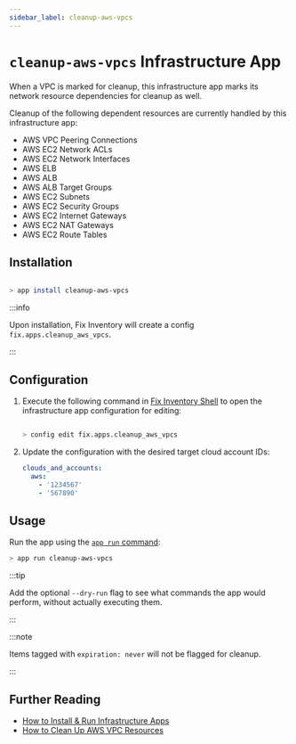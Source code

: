 ```yaml
---
sidebar_label: cleanup-aws-vpcs
---
```


# `cleanup-aws-vpcs` Infrastructure App

When a VPC is marked for cleanup, this infrastructure app marks its network resource dependencies for cleanup as well.

Cleanup of the following dependent resources are currently handled by this infrastructure app:

- AWS VPC Peering Connections
- AWS EC2 Network ACLs
- AWS EC2 Network Interfaces
- AWS ELB
- AWS ALB
- AWS ALB Target Groups
- AWS EC2 Subnets
- AWS EC2 Security Groups
- AWS EC2 Internet Gateways
- AWS EC2 NAT Gateways
- AWS EC2 Route Tables

## Installation

```bash

> app install cleanup-aws-vpcs

```

:::info

Upon installation, Fix Inventory will create a config `fix.apps.cleanup_aws_vpcs`.

:::

## Configuration

1. Execute the following command in [Fix Inventory Shell](../components/shell.mdx) to open the infrastructure app configuration for editing:

   ```bash

   > config edit fix.apps.cleanup_aws_vpcs

   ```

2. Update the configuration with the desired target cloud account IDs:

   ```yaml title="cleanup_aws_vpcs configuration"
   clouds_and_accounts:
     aws:
       - '1234567'
       - '567890'
   ```

## Usage

Run the app using the [`app run` command](../cli/app/run.mdx):

```bash
> app run cleanup-aws-vpcs
```

:::tip

Add the optional `--dry-run` flag to see what commands the app would perform, without actually executing them.

:::

:::note

Items tagged with `expiration: never` will not be flagged for cleanup.

:::

## Further Reading

- [How to Install & Run Infrastructure Apps](../../how-to-guides/infrastructure-apps/install-and-run-infrastructure-apps.mdx)
- [How to Clean Up AWS VPC Resources](../../how-to-guides/cleanup/clean-up-aws-vpc-resources.mdx)
